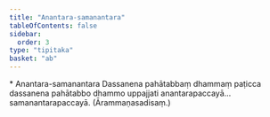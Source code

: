 ```yaml
---
title: "Anantara-samanantara"
tableOfContents: false
sidebar:
  order: 3
type: "tipitaka"
basket: "ab"
---
```



<DynamicBreadcrumb />

<Paragraph type="center">
* Anantara-samanantara
</Paragraph>

<Division number="8">

<Paragraph number="807">
Dassanena pahātabbaṃ dhammaṃ paṭicca dassanena pahātabbo dhammo uppajjati anantarapaccayā…  samanantarapaccayā. (Ārammaṇasadisaṃ.)
</Paragraph>
</Division>